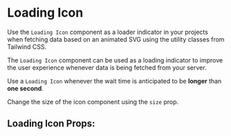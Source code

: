 

# Loading Icon

Use the `Loading Icon` component as a loader indicator in your projects when fetching data based on an animated SVG using the utility classes from Tailwind CSS.

The `Loading Icon` component can be used as a loading indicator to improve the user experience whenever data is being fetched from your server.

Use a `Loading Icon` whenever the wait time is anticipated to be **longer** than **one second**.

Change the size of the icon component using the `size` prop.

<Stories includePrimary={true} />

## Loading Icon Props:

<ArgsTable of={LoadingIcon} />
